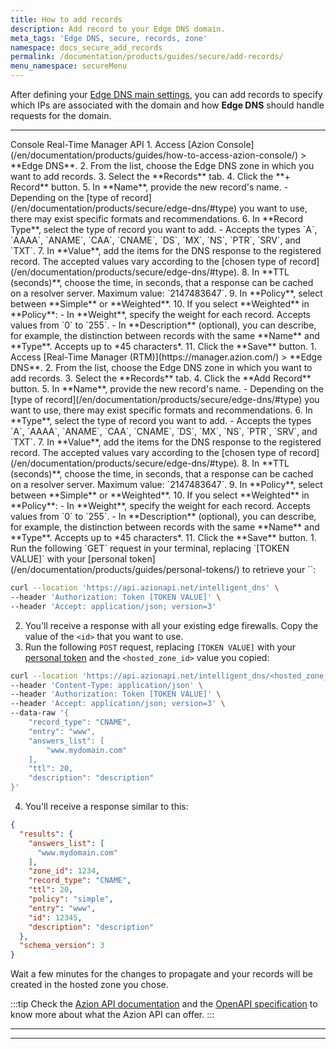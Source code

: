 ```yaml
---
title: How to add records
description: Add record to your Edge DNS domain.
meta_tags: 'Edge DNS, secure, records, zone'
namespace: docs_secure_add_records
permalink: /documentation/products/guides/secure/add-records/
menu_namespace: secureMenu
---
```



<InterfaceNote />

After defining your [Edge DNS main settings](/en/documentation/products/guides/secure/edge-dns-configure-main-settings/), you can add records to specify which IPs are associated with the domain and how **Edge DNS** should handle requests for the domain.

---

<Tabs client:visible>
    <Fragment slot="tab.console">Console</Fragment>
    <Fragment slot="tab.rtm">Real-Time Manager</Fragment>
    <Fragment slot="tab.api">API</Fragment>

<Fragment slot="panel.console">
1. Access [Azion Console](/en/documentation/products/guides/how-to-access-azion-console/) > **Edge DNS**.
2. From the list, choose the Edge DNS zone in which you want to add records.
3. Select the **Records** tab.
4. Click the **+ Record** button.
5. In **Name**, provide the new record's name.
- Depending on the [type of record](/en/documentation/products/secure/edge-dns/#type) you want to use, there may exist specific formats and recommendations.
6. In **Record Type**, select the type of record you want to add.
- Accepts the types `A`, `AAAA`, `ANAME`, `CAA`, `CNAME`, `DS`, `MX`, `NS`, `PTR`, `SRV`, and `TXT`.
7. In **Value**, add the items for the DNS response to the registered record. The accepted values vary according to the [chosen type of record](/en/documentation/products/secure/edge-dns/#type).
8. In **TTL (seconds)**, choose the time, in seconds, that a response can be cached on a resolver server. Maximum value: `2147483647`.
9. In **Policy**, select between **Simple** or **Weighted**.
10. If you select **Weighted** in **Policy**:
    - In **Weight**, specify the weight for each record. Accepts values from `0` to `255`.
    - In **Description** (optional), you can describe, for example, the distinction between records with the same **Name** and **Type**. Accepts up to *45 characters*. 
11. Click the **Save** button.
</Fragment>

<Fragment slot="panel.rtm">
1. Access [Real-Time Manager (RTM)](https://manager.azion.com/) > **Edge DNS**.
2. From the list, choose the Edge DNS zone in which you want to add records.
3. Select the **Records** tab.
4. Click the **Add Record** button.
5. In **Name**, provide the new record's name.
- Depending on the [type of record](/en/documentation/products/secure/edge-dns/#type) you want to use, there may exist specific formats and recommendations.
6. In **Type**, select the type of record you want to add.
- Accepts the types `A`, `AAAA`, `ANAME`, `CAA`, `CNAME`, `DS`, `MX`, `NS`, `PTR`, `SRV`, and `TXT`.
7. In **Value**, add the items for the DNS response to the registered record. The accepted values vary according to the [chosen type of record](/en/documentation/products/secure/edge-dns/#type).
8. In **TTL (seconds)**, choose the time, in seconds, that a response can be cached on a resolver server. Maximum value: `2147483647`.
9. In **Policy**, select between **Simple** or **Weighted**.
10. If you select **Weighted** in **Policy**:
    - In **Weight**, specify the weight for each record. Accepts values from `0` to `255`.
    - In **Description** (optional), you can describe, for example, the distinction between records with the same **Name** and **Type**. Accepts up to *45 characters*. 
11. Click the **Save** button.
</Fragment>

<Fragment slot="panel.api">
1. Run the following `GET` request in your terminal, replacing `[TOKEN VALUE]` with your [personal token](/en/documentation/products/guides/personal-tokens/) to retrieve your `<hosted_zone_id>`:

```bash
curl --location 'https://api.azionapi.net/intelligent_dns' \
--header 'Authorization: Token [TOKEN VALUE]' \
--header 'Accept: application/json; version=3'
```

2. You'll receive a response with all your existing edge firewalls. Copy the value of the `<id>` that you want to use.
3. Run the following `POST` request, replacing `[TOKEN VALUE]` with your [personal token](/en/documentation/products/guides/personal-tokens/) and the `<hosted_zone_id>` value you copied:

```bash
curl --location 'https://api.azionapi.net/intelligent_dns/<hosted_zone_id>/records' \
--header 'Content-Type: application/json' \
--header 'Authorization: Token [TOKEN VALUE]' \
--header 'Accept: application/json; version=3' \
--data-raw '{
    "record_type": "CNAME",
    "entry": "www",
    "answers_list": [
        "www.mydomain.com"
    ],
    "ttl": 20,
    "description": "description"
}'
```

4. You'll receive a response similar to this:

```json
{
  "results": {
    "answers_list": [
      "www.mydomain.com"
    ],
    "zone_id": 1234,
    "record_type": "CNAME",
    "ttl": 20,
    "policy": "simple",
    "entry": "www",
    "id": 12345,
    "description": "description"
  },
  "schema_version": 3
}
```

Wait a few minutes for the changes to propagate and your records will be created in the hosted zone you chose.

:::tip
Check the [Azion API documentation](https://api.azion.com/) and the [OpenAPI specification](https://github.com/aziontech/azionapi-openapi/) to know more about what the Azion API can offer.
:::
</Fragment>

</Tabs>

---

---


